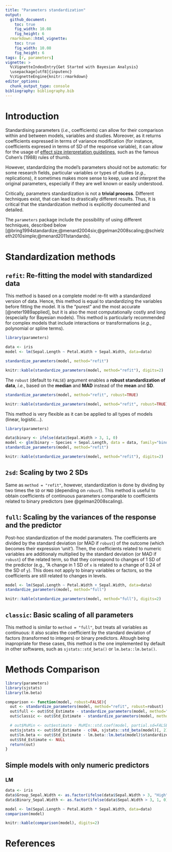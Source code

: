 ```yaml
---
title: "Parameters standardization"
output: 
  github_document:
    toc: true
    fig_width: 10.08
    fig_height: 6
  rmarkdown::html_vignette:
    toc: true
    fig_width: 10.08
    fig_height: 6
tags: [r, parameters]
vignette: >
  %\VignetteIndexEntry{Get Started with Bayesian Analysis}
  \usepackage[utf8]{inputenc}
  %\VignetteEngine{knitr::rmarkdown}
editor_options: 
  chunk_output_type: console
bibliography: bibliography.bib
---
```


# Introduction

Standardising parameters (*i.e.*, coefficients) can allow for their comparison within and between models, variables and studies. Moreover, as it returns coefficients expressed in terms of variance modification (for instance, coefficients expresed in terms of SD of the response variable), it can allow for the usage of [effect size interpretation guidelines](https://easystats.github.io/report/articles/interpret_metrics.html), such as the famous Cohen's (1988) rules of thumb.

However, standardizing the model's parameters should not be automatic: for some research fields, particular variables or types of studies (*e.g.*, replications), it sometimes makes more sense to keep, use and interpret the original parameters, especially if they are well known or easily understood.

Critically, parameters standardization is not a **trivial process**. Different techniques exist, that can lead to drastically different results. Thus, it is critical that the standardization method is explicitly documented and detailed.

The `parameters` package include the possibility of using different techniques, described below [@bring1994standardize;@menard2004six;@gelman2008scaling;@schielzeth2010simple;@menard2011standards].


# Standardization methods

## `refit`: Re-fitting the model with standardized data

This method is based on a complete model re-fit with a standardized version of data. Hence, this method is equal to standardizing the variables before fitting the model. It is the "purest" and the most accurate [@neter1989applied], but it is also the most computationally costly and long (especially for Bayesian models). This method is particularly recommended for complex models that include interactions or transformations (*e.g.*, polynomial or spline terms).


```r
library(parameters)

data <- iris
model <- lm(Sepal.Length ~ Petal.Width + Sepal.Width, data=data)

standardize_parameters(model, method="refit")
```
```r
knitr::kable(standardize_parameters(model, method="refit"), digits=2)
```

The `robust` (default to `FALSE`) argument enables a **robust standardization of data**, *i.e.*, based on the **median** and **MAD** instead of the **mean** and **SD**.

```r
standardize_parameters(model, method="refit", robust=TRUE)
```
```r
knitr::kable(standardize_parameters(model, method="refit", robust=TRUE), digits=2)
```


This method is very flexible as it can be applied to all types of models (linear, logistic...).

```r
library(parameters)

data$binary <- ifelse(data$Sepal.Width > 3, 1, 0)
model <- glm(binary ~ Species + Sepal.Length, data = data, family="binomial")
standardize_parameters(model, method="refit")
```
```r
knitr::kable(standardize_parameters(model, method="refit"), digits=2)
```

## `2sd`: Scaling by two 2 SDs

Same as `method = "refit"`, however, standardization is done by dividing by two times the `SD` or `MAD` (depending on `robust`). This method is useful to obtain coefficients of continuous parameters comparable to coefficients related to binary predictors (see @gelman2008scaling).



## `full`: Scaling by the variances of the response and the predictor

Post-hoc standardization of the model paramaters. The coefficients are divided by the standard deviation (or MAD if `robust`) of the outcome (which becomes their expression 'unit'). Then, the coefficients related to numeric variables are additionaly multiplied by the standard deviation (or MAD if `robust`) of the related term, so that they correspond to changes of 1 SD of the predictor (e.g., "A change in 1 SD of `x` is related to a change of 0.24 of the SD of `y`). This does not apply to binary variables or factors, so the coefficients are still related to changes in levels.


```r
model <- lm(Sepal.Length ~ Petal.Width + Sepal.Width, data=data)
standardize_parameters(model, method="full")
```
```r
knitr::kable(standardize_parameters(model, method="full"), digits=2)
```

## `classic`: Basic scaling of all parameters

This method is similar to `method = "full"`, but treats all variables as continuous: it also scales the coefficient by the standard deviation of factors (transformed to integers) or binary predictors. Altough being inapropriate for these cases, this method is the one implemented by default in other softwares, such as `sjstats::std_beta()` or `lm.beta::lm.beta()`.

# Methods Comparison

```r
library(parameters)
library(sjstats)
library(lm.beta)

comparison <- function(model, robust=FALSE){
  out <- standardize_parameters(model, method="refit", robust=robust)
  out$full <- out$Std_Estimate - standardize_parameters(model, method="full", robust=robust)$Std_Estimate
  out$classic <- out$Std_Estimate - standardize_parameters(model, method="classic", robust=robust)$Std_Estimate

  # out$MuMin <- out$estimate - MuMIn::std.coef(model, partial.sd=FALSE)[, 1]
  out$sjstats <- out$Std_Estimate - c(NA, sjstats::std_beta(model)[, 2])
  out$lm.beta <- out$Std_Estimate - lm.beta::lm.beta(model)$standardized.coefficients
  out$Std_Estimate <- NULL
  return(out)
}
```


## Simple models with only numeric predictors


### LM


```r
data <- iris
data$Group_Sepal.Width <- as.factor(ifelse(data$Sepal.Width > 3, "High", "Low"))
data$Binary_Sepal.Width <- as.factor(ifelse(data$Sepal.Width > 3, 1, 0))

model <- lm(Sepal.Length ~ Petal.Width * Sepal.Width, data=data) 
comparison(model)
```
```r
knitr::kable(comparison(model), digits=2)
```

<!-- data <- dplyr::mutate(iris, Group_Sepal.Width = as.factor(ifelse(Sepal.Width > 3, "High", "Low"))) -->



<!-- model <- lm(Sepal.Length ~ Petal.Width * Sepal.Width, data=data) -->
<!-- knitr::kable(comparison(model), digits=2) -->

<!-- # Simple models with numerics -->
<!-- model <- lm(Sepal.Length ~ Species * Group_Sepal.Width, data=data) -->
<!-- knitr::kable(comparison(model), digits=2) -->

<!-- # Simple models with numerics -->
<!-- model <- lm(Sepal.Length ~ Species * Petal.Width, data=data) -->
<!-- knitr::kable(comparison(model), digits=2) -->

<!-- model <- lm(Sepal.Length ~ Species * Petal.Width * Group_Sepal.Width * Sepal.Width, data=data) -->
<!-- knitr::kable(comparison(model), digits=2) -->

<!-- # Simple models with numerics -->
<!-- model <- lm(Sepal.Length ~ Species * poly(Petal.Width, 2), data=data) -->
<!-- knitr::kable(comparison(model), digits=2) -->

<!-- # COmplex models -->
<!-- model <- lm(Sepal.Length ~ Species * Petal.Width * Group_Sepal.Width * poly(Petal.Length, 2), data=data) -->
<!-- knitr::kable(comparison(model), digits=2) -->


# References




